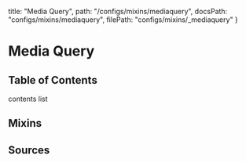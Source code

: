   title: "Media Query",
  path: "/configs/mixins/mediaquery",
  docsPath: "configs/mixins/mediaquery",
  filePath: "configs/mixins/_mediaquery"
}


# Media Query

## Table of Contents

contents list

## Mixins

<PreviewMixins filePath={meta.filePath} />

## Sources

<PreviewSources
  title={meta.title}
  docsPath={meta.docsPath}
  scssPath={meta.filePath}
/>
